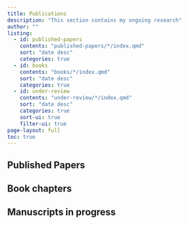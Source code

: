 ```yaml
---
title: Publications
description: "This section contains my ongoing research"
author: ""
listing:
  - id: published-papers
    contents: "published-papers/*/index.qmd"
    sort: "date desc"
    categories: true
  - id: books
    contents: "books/*/index.qmd"
    sort: "date desc"
    categories: true
  - id: under-review
    contents: "under-review/*/index.qmd"
    sort: "date desc"
    categories: true
    sort-ui: true
    filter-ui: true
page-layout: full
toc: true
---
```


## Published Papers

::: {#published-papers}
:::

## Book chapters

::: {#books}
:::

## Manuscripts in progress

::: {#under-review}
:::
